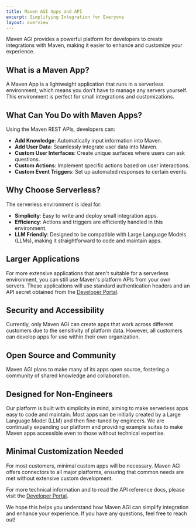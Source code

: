 ```yaml
---
title: Maven AGI Apps and API
excerpt: Simplifying Integration for Everyone
layout: overview
---
```


Maven AGI provides a powerful platform for developers to create integrations with Maven, making it easier to enhance and customize your experience.

## What is a Maven App?

A Maven App is a lightweight application that runs in a serverless environment, which means you don't have to manage any servers yourself. This environment is perfect for small integrations and customizations.

## What Can You Do with Maven Apps?

Using the Maven REST APIs, developers can:

- **Add Knowledge**: Automatically input information into Maven.
- **Add User Data**: Seamlessly integrate user data into Maven.
- **Custom User Interfaces**: Create unique surfaces where users can ask questions.
- **Custom Actions**: Implement specific actions based on user interactions.
- **Custom Event Triggers**: Set up automated responses to certain events.

## Why Choose Serverless?

The serverless environment is ideal for:

- **Simplicity**: Easy to write and deploy small integration apps.
- **Efficiency**: Actions and triggers are efficiently handled in this environment.
- **LLM Friendly**: Designed to be compatible with Large Language Models (LLMs), making it straightforward to code and maintain apps.

## Larger Applications

For more extensive applications that aren't suitable for a serverless environment, you can still use Maven's platform APIs from your own servers. These applications will use standard authentication headers and an API secret obtained from the [Developer Portal](https://developers.mavenagi.com).

## Security and Accessibility

Currently, only Maven AGI can create apps that work across different customers due to the sensitivity of platform data. However, all customers can develop apps for use within their own organization.

## Open Source and Community

Maven AGI plans to make many of its apps open source, fostering a community of shared knowledge and collaboration.

## Designed for Non-Engineers

Our platform is built with simplicity in mind, aiming to make serverless apps easy to code and maintain. Most apps can be initially created by a Large Language Model (LLM) and then fine-tuned by engineers. We are continually expanding our platform and providing example suites to make Maven apps accessible even to those without technical expertise.

## Minimal Customization Needed

For most customers, minimal custom apps will be necessary. Maven AGI offers connectors to all major platforms, ensuring that common needs are met without extensive custom development.

For more technical information and to read the API reference docs, please visit the [Developer Portal](https://developers.mavenagi.com).

We hope this helps you understand how Maven AGI can simplify integration and enhance your experience. If you have any questions, feel free to reach out!
